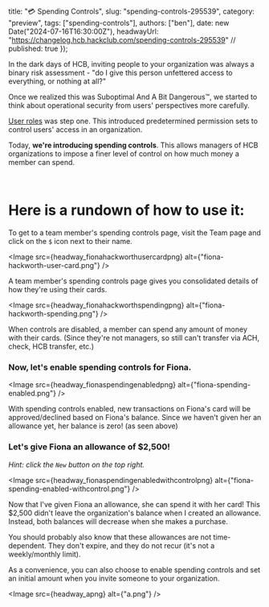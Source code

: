   title: "💳 Spending Controls",
  slug: "spending-controls-295539",
  category: "preview",
  tags: ["spending-controls"],
  authors: ["ben"],
  date: new Date("2024-07-16T16:30:00Z"),
  headwayUrl: "https://changelog.hcb.hackclub.com/spending-controls-295539" // published: true
});

In the dark days of HCB, inviting people to your organization was always a binary risk assessment - "do I give this person unfettered access to everything, or nothing at all?"

Once we realized this was Suboptimal And A Bit Dangerous™️, we started to think about operational security from users' perspectives more carefully.

[User roles](https://hcb.hackclub.com/roles) was step one. This introduced predetermined permission sets to control users' access in an organization.

Today, **we're introducing spending controls**. This allows managers of HCB organizations to impose a finer level of control on how much money a member can spend.

<br/>

# Here is a rundown of how to use it:

To get to a team member's spending controls page, visit the Team page and click on the `$` icon next to their name.


      
<Image src={headway_fionahackworthusercardpng} alt={"fiona-hackworth-user-card.png"} />


A team member's spending controls page gives you consolidated details of how they're using their cards.


      
<Image src={headway_fionahackworthspendingpng} alt={"fiona-hackworth-spending.png"} />

When controls are disabled, a member can spend any amount of money with their cards. (Since they're not managers, so still can't transfer via ACH, check, HCB transfer, etc.)

### Now, let's enable spending controls for Fiona.

      
<Image src={headway_fionaspendingenabledpng} alt={"fiona-spending-enabled.png"} />


With spending controls enabled, new transactions on Fiona's card will be approved/declined based on Fiona's balance. Since we haven't given her an allowance yet, her balance is zero! (as seen above)

### Let's give Fiona an allowance of $2,500!
_Hint: click the `New` button on the top right._


      
<Image src={headway_fionaspendingenabledwithcontrolpng} alt={"fiona-spending-enabled-withcontrol.png"} />

Now that I've given Fiona an allowance, she can spend it with her card! This $2,500 didn't leave the organization's balance when I created an allowance. Instead, both balances will decrease when she makes a purchase.

You should probably also know that these allowances are not time-dependent. They don't expire, and they do not recur (it's not a weekly/monthly limit).


As a convenience, you can also choose to enable spending controls and set an initial amount when you invite someone to your organization.


      
<Image src={headway_apng} alt={"a.png"} />

